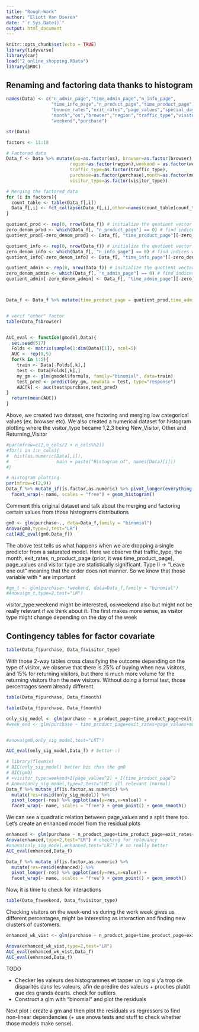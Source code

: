 ```yaml
---
title: "Rough-Work"
author: "Eliott Van Dieren"
date: "`r Sys.Date()`"
output: html_document
---
```


```r
knitr::opts_chunk$set(echo = TRUE)
library(tidyverse)
library(car)
load("2_online_shopping.RData")
library(pROC)
```

## Renaming and factoring data thanks to histogram

```r
names(Data) <- c("n_admin_page","time_admin_page","n_info_page",
                 "time_info_page","n_product_page","time_product_page",
                 "bounce_rates","exit_rates","page_values","special_day",
                 "month","os","browser","region","traffic_type","visitor_type",
                 "weekend","purchase")

str(Data)

factors <- 11:18

# Factored data
Data_f <- Data %>% mutate(os=as.factor(os), browser=as.factor(browser),
                        region=as.factor(region),weekend = as.factor(weekend),
                        traffic_type=as.factor(traffic_type),
                        purchase=as.factor(purchase),month=as.factor(month),
                        visitor_type=as.factor(visitor_type))

# Merging the factored data
for (i in factors){
  count_table <- table(Data_f[,i])
  Data_f[,i] <- fct_collapse(Data_f[,i],other=names(count_table[count_table<50]))
}

quotient_prod <- rep(0, nrow(Data_f)) # initialize the quotient vector
zero_denom_prod <- which(Data_f[, "n_product_page"] == 0) # find indices where denominator is 0
quotient_prod[-zero_denom_prod] <- Data_f[, "time_product_page"][-zero_denom_prod] / Data_f[, "n_product_page"][-zero_denom_prod]

quotient_info <- rep(0, nrow(Data_f)) # initialize the quotient vector
zero_denom_info <- which(Data_f[, "n_info_page"] == 0) # find indices where denominator is 0
quotient_info[-zero_denom_info] <- Data_f[, "time_info_page"][-zero_denom_info] / Data_f[, "n_info_page"][-zero_denom_info]

quotient_admin <- rep(0, nrow(Data_f)) # initialize the quotient vector
zero_denom_admin <- which(Data_f[, "n_admin_page"] == 0) # find indices where denominator is 0
quotient_admin[-zero_denom_admin] <- Data_f[, "time_admin_page"][-zero_denom_admin] / Data_f[, "n_admin_page"][-zero_denom_admin]



Data_f <- Data_f %>% mutate(time_product_page = quotient_prod,time_admin_page = quotient_admin,time_info_page = quotient_info)


# verif "other" factor
table(Data_f$browser)


AUC_eval <- function(gmodel,Data){
  set.seed(517)
  Folds <- matrix(sample(1:dim(Data)[1]), ncol=5)
  AUC <- rep(0,5)
  for(k in 1:5){
    train <- Data[-Folds[,k],]
    test <- Data[Folds[,k],]
    my_gm <- glm(gmodel$formula, family="binomial", data=train)
    test_pred <- predict(my_gm, newdata = test, type="response")
    AUC[k] <- auc(test$purchase,test_pred)
}
  return(mean(AUC))
}

```

Above, we created two dataset, one factoring and merging low categorical values (ex. browser etc). We also created a numerical dataset for histogram plotting where the visitor_type became 1,2,3 being New_Visitor, Other and Returning_Visitor

```r
#par(mfrow=c(2,n_cols/2 + n_cols%%2))
#for(i in 1:n_cols){
#  hist(as.numeric(Data[,i]),
#                  main = paste("Histogram of", names(Data)[i]))
#}

# Histogram plotting
par(mfrow=c(2,9))
Data_f %>% mutate_if(is.factor,as.numeric) %>% pivot_longer(everything()) %>% ggplot(aes(value)) +
  facet_wrap(~ name, scales = "free") + geom_histogram()
```
Comment this original dataset and talk about the merging and factoring certain values from those histograms distributions

```r
gm0 <- glm(purchase~., data=Data_f,family = "binomial")
Anova(gm0,type=2,test="LR")
cat(AUC_eval(gm0,Data_f))
```
The above test tells us what happens when we are dropping a single predictor from a saturated model. Here we observe that traffic_type, the month, exit_rates, n_product_page (prior, it was time_product_page), page_values and visitor type are statistically significant. Type II -> "Leave one out" meaning that the order does not manner. So we know that those variable with * are important

```r
#gm_t <- glm(purchase~.*weekend, data=Data_f,family = "binomial")
#Anova(gm_t,type=2,test="LR")
```
visitor_type:weekend might be interested, os:weekend also but might not be really relevant if we think about it. The first makes more sense, as visitor type might change depending on the day of the week


## Contingency tables for factor covariate

```r
table(Data_f$purchase, Data_f$visitor_type)
```
With those 2-way tables cross classifying the outcome depending on the type of visitor, we observe that there is 25% of buying when new visitors, and 15% for returning visitors, but there is much more volume for the returning visitors than the new visitors. Without doing a formal test, those percentages seem already different.

```r
table(Data_f$purchase, Data_f$month)
```

```r
table(Data_f$purchase, Data_f$month)
```

```r
only_sig_model <- glm(purchase ~ n_product_page+time_product_page+exit_rates+page_values+month+traffic_type+visitor_type,data=Data_f,family="binomial")
#week_end <- glm(purchase ~ time_product_page+exit_rates+page_values+month+traffic_type+visitor_type + weekend,data=Data_f,family="binomial")


#anova(gm0,only_sig_model,test="LRT")

AUC_eval(only_sig_model,Data_f) # better :)

# library(flexmix)
# BIC(only_sig_model) better bic than the gm0
# BIC(gm0)
# +visitor_type:weekend+I(page_values^2) + I(time_product_page^2
# Anova(only_sig_model,type=2,test="LR") all relevant (normal)
Data_f %>% mutate_if(is.factor,as.numeric) %>%
  mutate(res=resid(only_sig_model)) %>%
  pivot_longer(-res) %>% ggplot(aes(y=res,x=value)) +
  facet_wrap(~ name, scales = "free") + geom_point() + geom_smooth()
```
We can see a quadratic relation between page_values and a split there too. Let's create an enhanced model from the residual plots


```r
enhanced <- glm(purchase ~ n_product_page+time_product_page+exit_rates+page_values+month+traffic_type+visitor_type + I(page_values^2) + I(page_values^3),data=Data_f,family="binomial")
Anova(enhanced,type=2,test="LR") # checking for relevancy
#anova(only_sig_model,enhanced,test="LRT") # so really better
AUC_eval(enhanced,Data_f)

Data_f %>% mutate_if(is.factor,as.numeric) %>%
  mutate(res=resid(enhanced)) %>%
  pivot_longer(-res) %>% ggplot(aes(y=res,x=value)) +
  facet_wrap(~ name, scales = "free") + geom_point() + geom_smooth()

```
Now, it is time to check for interactions

```r
table(Data_f$weekend, Data_f$visitor_type)
```

Checking visitors on the week-end vs during the work week gives us different percentages, might be interesting as interaction and finding new clusters of customers.



```r

enhanced_wk_vist <- glm(purchase ~ n_product_page+time_product_page+exit_rates+page_values+month+traffic_type+visitor_type + I(page_values^2) + I(page_values^3) + weekend:visitor_type,data=Data_f,family="binomial")

Anova(enhanced_wk_vist,type=2,test="LR")
AUC_eval(enhanced_wk_vist,Data_f)
AUC_eval(enhanced,Data_f)
```

TODO 

* Checker les valeurs des histogrammes et tapper un log si y'a trop de disparités dans les valeurs, afin de prédire des valeurs + proches plutôt que des grands écarts. check for outliers
* Construct a glm with "binomial" and plot the residuals

Next plot : create a gm and then plot the residuals vs regressors to find non-linear dependencies (+ use anova tests and stuff to check whether those models make sense).


